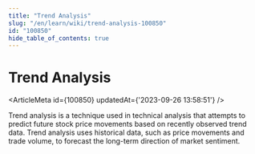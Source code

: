 ```yaml
---
title: "Trend Analysis"
slug: "/en/learn/wiki/trend-analysis-100850"
id: "100850"
hide_table_of_contents: true
---
```



# Trend Analysis

<ArticleMeta id={100850} updatedAt={'2023-09-26 13:58:51'} />
<div className='border-solid border-b border-t-0 my-4 border-[var(--ifm-color-gray-300)]' />

Trend analysis is a technique used in technical analysis that attempts to predict future stock price movements based on recently observed trend data. Trend analysis uses historical data, such as price movements and trade volume, to forecast the long-term direction of market sentiment.
